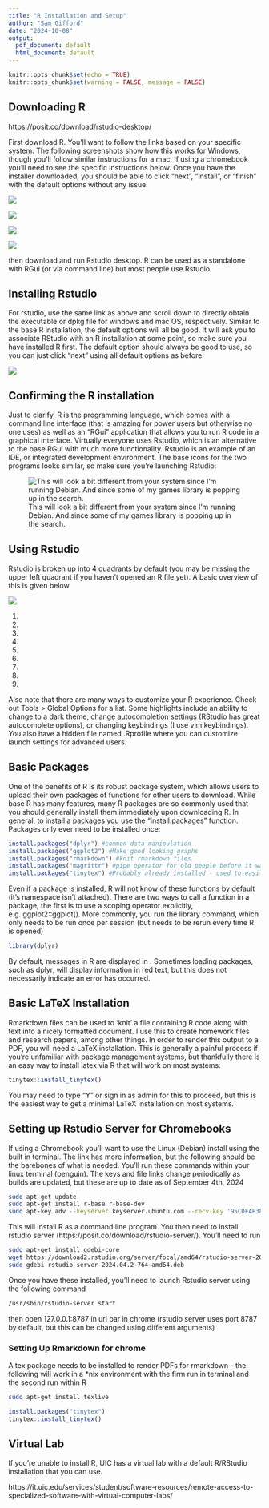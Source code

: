 ```yaml
---
title: "R Installation and Setup"
author: "Sam Gifford"
date: "2024-10-08"
output:
  pdf_document: default
  html_document: default
---
```


```r
knitr::opts_chunk$set(echo = TRUE)
knitr::opts_chunk$set(warning = FALSE, message = FALSE) 
```

## Downloading R

https://posit.co/download/rstudio-desktop/

First download R. You'll want to follow the links based on your specific system. The following screenshots show how this works for Windows, though you'll follow similar instructions for a mac. If using a chromebook you'll need to see the specific instructions below. Once you have the installer downloaded, you should be able to click "next", "install", or "finish" with the default options without any issue.

![](img/rstudio1.png)

![](img/Rstudio2.png)

![](img/Rstudio3.png)

![](img/Rstudio4.png)


then download and run Rstudio desktop. R can be used as a standalone with RGui (or via command line) but most people use Rstudio. 

## Installing Rstudio

For rstudio, use the same link as above and scroll down to directly obtain the executable or dpkg file for windows and mac OS, respectively. Similar to the base R installation, the default options will all be good. It will ask you to associate RStudio with an R installation at some point, so make sure you have installed R first. The default option should always be good to use, so you can just click "next" using all default options as before.

![](img/Rstudio6.png)


## Confirming the R installation

Just to clarify, R is the programming language, which comes with a command line interface (that is amazing for power users but otherwise no one uses) as well as an "RGui" application that allows you to run R code in a graphical interface. Virtually everyone uses Rstudio, which is an alternative to the base RGui with much more functionality. Rstudio is an example of an IDE, or integrated development environment. The base icons for the two programs looks similar, so make sure you're launching Rstudio:

![This will look a bit different from your system since I'm running Debian. And since some of my games library is popping up in the search.](img/Rstudio5.png)

## Using Rstudio

Rstudio is broken up into 4 quadrants by default (you may be missing the upper left quadrant if you haven't opened an R file yet). A basic overview of this is given below

![](img/Rstudio7.png)

1. \textcolor{red}{Files go in the upper left panel by default. If the file has unsaved changes it's name will be displayed in red. In general Rstudio's autosaving features are great, but you should still save frequently to avoid losing progress. If you have an rstudio file, a 'knit' option (circled) will be available, which will allow you to convert a markdown file into PDF or other portable, human-readable formats}
2. \textcolor{red}{You can run the entire contents of a script by pressing this button in the upper-right, or by using the "source" function. More commonly, you can run an individual line of code in a file by pressing control+enter (command+enter on a mac)}
3. \textcolor{blue}{Your console will be in the lower left by default, where you can run scratch code that you don't need to save. Note that there are several tabs here - you also have access to a terminal (for advanced users), a render tab for rmarkdown, nad a background jobs tab (also for advanced users). When you knit a document your focus will be automatically moved from console to 'render', so if you can't run code in console please make sure you are on the correct tab}
4. \textcolor{blue}{Directly below the console tab is your version of R and your working directory. When attempting to read in files, your base path will be this. ~ refers to your home directory, and is generally something like "C:/Users/username" but it can vary by system. You can change this with the "setwd" function}
5. \textcolor{blue}{This is the part of the console where you write code. Do not run important code here as it's easy to lose work this way. I normally use this to test out syntax if I'm unsure.}
6. \textcolor{orange}{This tab contains your environment by default, which lists out every variable you have stored. You can also get this by using the "ls" function.  The history tab is also available here, which includes every line of code you've run in console since starting the session (in case you need to retrieve something you previously wrote)}
7. \textcolor{orange}{Clicking on data frames will bring up an excel-style visualization of the data set (it calls the "view" function). Once you understand how to interact with data in R you will never use this feature, as it is far too slow.}
8. \textcolor{green}{Most commonly your plots will appear in this panel. The file explorer is also useful if you are unsure of where your working directory is. You can also bring up help documentation for any function by typing ?functionName in console (e.g. ?read.csv). Quality of documentation will vary by package, but is generally a good place to start if you don't know how to call a function}
9. \textcolor{green}{Your plots will go here - in the upper-left is an option to export the plot to an image file if you're unsure of how to do that via code (functions like 'png' and 'pdf' will do this). }

Also note that there are many ways to customize your R experience. Check out Tools > Global Options for a list. Some highlights include an ability to change to a dark theme, change autocompletion settings (RStudio has great autocomplete options), or changing keybindings (I use vim keybindings). You also have a hidden file named .Rprofile where you can customize launch settings for advanced users. 

## Basic Packages

One of the benefits of R is its robust package system, which allows users to upload their own packages of functions for other users to download. While base R has many features, many R packages are so commonly used that you should generally install them immediately upon downloading R. In general, to install a packages you use the "install.packages" function. Packages only ever need to be installed once:

```r
install.packages("dplyr") #common data manipulation
install.packages("ggplot2") #Make good looking graphs
install.packages("rmarkdown") #knit rmarkdown files
install.packages("magrittr") #pipe operator for old people before it was put into base R
install.packages("tinytex") #Probably already installed - used to easily install latex
```

Even if a package is installed, R will not know of these functions by default (it's namespace isn't attached). There are two ways to call a function in a package, the first is to use a scoping operator explicitly, e.g. ggplot2::ggplot(). More commonly, you run the library command, which only needs to be run once per session (but needs to be rerun every time R is opened)

```r
library(dplyr)
```

By default, messages in R are displayed in \textcolor{red}{red text}. Sometimes loading packages, such as dplyr, will display information in red text, but this does not necessarily indicate an error has occurred.

## Basic LaTeX Installation

Rmarkdown files can be used to 'knit' a file containing R code along with text into a nicely formatted document. I use this to create homework files and research papers, among other things. In order to render this output to a PDF, you will need a LaTeX installation. This is generally a painful process if you're unfamiliar with package management systems, but thankfully there is an easy way to install latex via R that will work on most systems:

```r
tinytex::install_tinytex()
```

You may need to type "Y" or sign in as admin for this to proceed, but this is the easiest way to get a minimal LaTeX installation on most systems.

## Setting up Rstudio Server for Chromebooks

If using a Chromebook you'll want to use the Linux (Debian) install using the built in terminal. The link has more information, but the following should be the barebones of what is needed. You'll run these commands within your linux terminal (penguin). The keys and file links change periodically as builds are updated, but these are up to date as of September 4th, 2024

```bash
sudo apt-get update
sudo apt-get install r-base r-base-dev
sudo apt-key adv --keyserver keyserver.ubuntu.com --recv-key '95C0FAF38DB3CCAD0C080A7BDC78B2DDEABC47B7'

```

This will install R as a command line program. You then need to install rstudio server (https://posit.co/download/rstudio-server/). You'll need to run

```bash
sudo apt-get install gdebi-core
wget https://download2.rstudio.org/server/focal/amd64/rstudio-server-2024.04.2-764-amd64.deb
sudo gdebi rstudio-server-2024.04.2-764-amd64.deb
```

Once you have these installed, you'll need to launch Rstudio server using the following command

```bash
/usr/sbin/rstudio-server start
```

then open 127.0.0.1:8787 in url bar in chrome (rstudio server uses port 8787 by default, but this can be changed using different arguments)

### Setting Up Rmarkdown for chrome

A tex package needs to be installed to render PDFs for rmarkdown - the following will work in a *nix environment with the firm run in terminal and the second run within R

```bash
sudo apt-get install texlive
```

```r
install.packages("tinytex")
tinytex::install_tinytex()
```

## Virtual Lab

If you're unable to install R, UIC has a virtual lab with a default R/RStudio installation that you can use. 

https://it.uic.edu/services/student/software-resources/remote-access-to-specialized-software-with-virtual-computer-labs/

